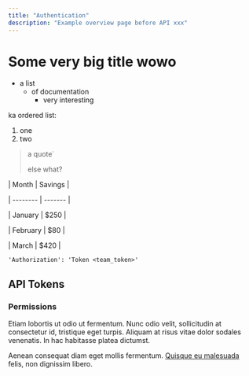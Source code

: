 ```yaml
---
title: "Authentication"
description: "Example overview page before API xxx"
---
```


# Some very big title wowo

- a list
  - of documentation
    - very interesting

ka ordered list:

1. one
2. two

> a quote˙
>
> else what?

| Month    | Savings |

| -------- | ------- |

| January  | $250    |

| February | $80     |

| March    | $420    |

```
'Authorization': 'Token <team_token>'
```

## API Tokens

### Permissions

Etiam lobortis ut odio ut fermentum. Nunc odio velit, sollicitudin at consectetur id, tristique eget turpis. Aliquam at risus vitae dolor sodales venenatis. In hac habitasse platea dictumst.

Aenean consequat diam eget mollis fermentum. [Quisque eu malesuada](/introduction) felis, non dignissim libero.